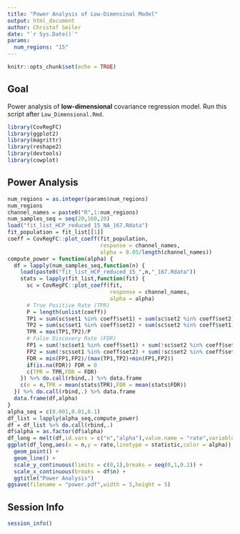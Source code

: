 ```yaml
---
title: "Power Analysis of Low-Dimensinal Model"
output: html_document
author: Christof Seiler
date: "`r Sys.Date()`"
params:
  num_regions: "15"
---
```


```r
knitr::opts_chunk$set(echo = TRUE)
```

## Goal

Power analysis of **low-dimensional** covariance regression model. Run this script after ``Low_Dimensional.Rmd``.

```r
library(CovRegFC)
library(ggplot2)
library(magrittr)
library(reshape2)
library(devtools)
library(cowplot)
```

## Power Analysis

```r
num_regions = as.integer(params$num_regions)
num_regions
channel_names = paste0("R",1:num_regions)
num_samples_seq = seq(20,160,20)
load("fit_list_HCP_reduced_15_NA_167.Rdata")
fit_population = fit_list[[1]]
coeff = CovRegFC::plot_coeff(fit_population,
                             response = channel_names,
                             alpha = 0.05/length(channel_names))
compute_power = function(alpha) {
  df = lapply(num_samples_seq,function(n) {
    load(paste0("fit_list_HCP_reduced_15_",n,"_167.Rdata"))
    stats = lapply(fit_list,function(fit) {
      sc = CovRegFC::plot_coeff(fit,
                                response = channel_names,
                                alpha = alpha)
      # True Positive Rate (TPR)
      P = length(unlist(coeff))
      TP1 = sum(sc$set1 %in% coeff$set1) + sum(sc$set2 %in% coeff$set2)
      TP2 = sum(sc$set1 %in% coeff$set2) + sum(sc$set2 %in% coeff$set1)
      TPR = max(TP1,TP2)/P
      # False Discovery Rate (FDR)
      FP1 = sum(!sc$set1 %in% coeff$set1) + sum(!sc$set2 %in% coeff$set2)
      FP2 = sum(!sc$set1 %in% coeff$set2) + sum(!sc$set2 %in% coeff$set1)
      FDR = min(FP1,FP2)/(max(TP1,TP2)+min(FP1,FP2))
      if(is.na(FDR)) FDR = 0
      c(TPR = TPR,FDR = FDR)
    }) %>% do.call(rbind,.) %>% data.frame
    c(n = n,TPR = mean(stats$TPR),FDR = mean(stats$FDR))
  }) %>% do.call(rbind,.) %>% data.frame
  data.frame(df,alpha)
}
alpha_seq = c(0.001,0.01,0.1)
df_list = lapply(alpha_seq,compute_power)
df = df_list %>% do.call(rbind,.)
df$alpha = as.factor(df$alpha)
df_long = melt(df,id.vars = c("n","alpha"),value.name = "rate",variable.name = "statistic")
ggplot(df_long,aes(x = n,y = rate,linetype = statistic,color = alpha)) + 
  geom_point() + 
  geom_line() +
  scale_y_continuous(limits = c(0,1),breaks = seq(0,1,0.2)) + 
  scale_x_continuous(breaks = df$n) +
  ggtitle("Power Analysis")
ggsave(filename = "power.pdf",width = 5,height = 5)
```

## Session Info

```r
session_info()
```
